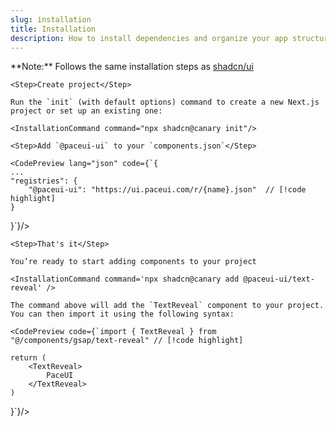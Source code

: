 ```yaml
---
slug: installation
title: Installation
description: How to install dependencies and organize your app structure.
---
```


<Callout>
    **Note:** Follows the same installation steps as <a href="https://ui.shadcn.com">shadcn/ui</a>
</Callout>

<Steps>

    <Step>Create project</Step>

    Run the `init` (with default options) command to create a new Next.js project or set up an existing one:

    <InstallationCommand command="npx shadcn@canary init"/>

    <Step>Add `@paceui-ui` to your `components.json`</Step>

    <CodePreview lang="json" code={`{
    ...
    "registries": {
        "@paceui-ui": "https://ui.paceui.com/r/{name}.json"  // [!code highlight]
    }
}`}/>

    <Step>That's it</Step>

    You’re ready to start adding components to your project

    <InstallationCommand command='npx shadcn@canary add @paceui-ui/text-reveal' />

    The command above will add the `TextReveal` component to your project. You can then import it using the following syntax:

    <CodePreview code={`import { TextReveal } from "@/components/gsap/text-reveal" // [!code highlight]

    return (
        <TextReveal>
            PaceUI
        </TextReveal>
    )
}`}/>

</Steps>
